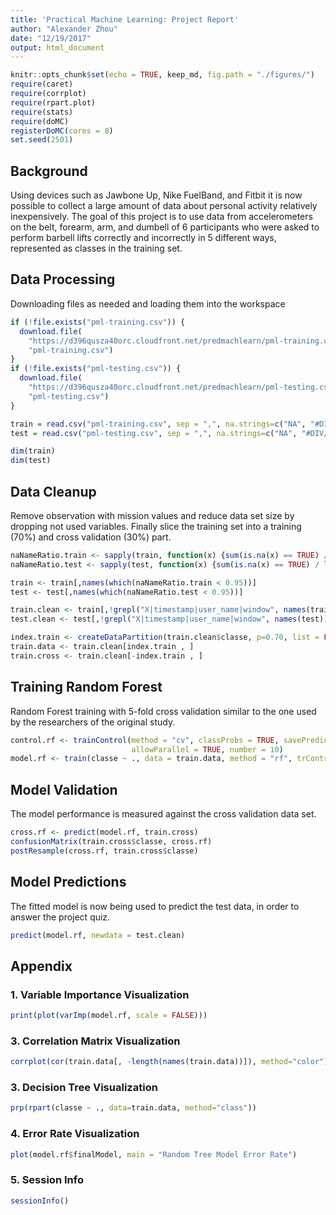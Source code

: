 ```yaml
---
title: 'Practical Machine Learning: Project Report'
author: "Alexander Zhou"
date: "12/19/2017"
output: html_document
---
```


```r
knitr::opts_chunk$set(echo = TRUE, keep_md, fig.path = "./figures/")
require(caret)
require(corrplot)
require(rpart.plot)
require(stats)
require(doMC)
registerDoMC(cores = 8)
set.seed(2501)
```

## Background

Using devices such as Jawbone Up, Nike FuelBand, and Fitbit it is now possible to collect a large amount of data about personal activity relatively inexpensively. The goal of this project is to use data from accelerometers on the belt, forearm, arm, and dumbell of 6 participants who were asked to perform barbell lifts correctly and incorrectly in 5 different ways, represented as classes in the training set. 

## Data Processing

Downloading files as needed and loading them into the workspace
```r
if (!file.exists("pml-training.csv")) { 
  download.file(
    "https://d396qusza40orc.cloudfront.net/predmachlearn/pml-training.csv", 
    "pml-training.csv")
}
if (!file.exists("pml-testing.csv")) { 
  download.file(
    "https://d396qusza40orc.cloudfront.net/predmachlearn/pml-testing.csv", 
    "pml-testing.csv")
}

train = read.csv("pml-training.csv", sep = ",", na.strings=c("NA", "#DIV/0!",""))
test = read.csv("pml-testing.csv", sep = ",", na.strings=c("NA", "#DIV/0!",""))

dim(train)
dim(test)
```

## Data Cleanup
Remove observation with mission values and reduce data set size by dropping not used variables. Finally slice the training set into a training (70%) and cross validation (30%) part. 
```r
naNameRatio.train <- sapply(train, function(x) {sum(is.na(x) == TRUE) / length(x)})
naNameRatio.test <- sapply(test, function(x) {sum(is.na(x) == TRUE) / length(x)})

train <- train[,names(which(naNameRatio.train < 0.95))]
test <- test[,names(which(naNameRatio.test < 0.95))]

train.clean <- train[,!grepl("X|timestamp|user_name|window", names(train))]
test.clean <- test[,!grepl("X|timestamp|user_name|window", names(test))]

index.train <- createDataPartition(train.clean$classe, p=0.70, list = FALSE)
train.data <- train.clean[index.train , ]
train.cross <- train.clean[-index.train , ]
```

## Training Random Forest

Random Forest training with 5-fold cross validation similar to the one used by the researchers of the original study. 
```r
control.rf <- trainControl(method = "cv", classProbs = TRUE, savePredictions = TRUE,
                           allowParallel = TRUE, number = 10)
model.rf <- train(classe ~ ., data = train.data, method = "rf", trControl = control.rf)
```

## Model Validation

The model performance is measured against the cross validation data set.
```r
cross.rf <- predict(model.rf, train.cross)
confusionMatrix(train.cross$classe, cross.rf)
postResample(cross.rf, train.cross$classe)
```

## Model Predictions

The fitted model is now being used to predict the test data, in order to answer the project quiz.
```r
predict(model.rf, newdata = test.clean)
```

## Appendix 

### 1. Variable Importance Visualization
```r
print(plot(varImp(model.rf, scale = FALSE)))
```

### 3. Correlation Matrix Visualization
```r
corrplot(cor(train.data[, -length(names(train.data))]), method="color")
```

### 3. Decision Tree Visualization
```r
prp(rpart(classe ~ ., data=train.data, method="class"))
```

### 4. Error Rate Visualization
```r
plot(model.rf$finalModel, main = "Random Tree Model Error Rate")
```

### 5. Session Info
```r
sessionInfo()
```
